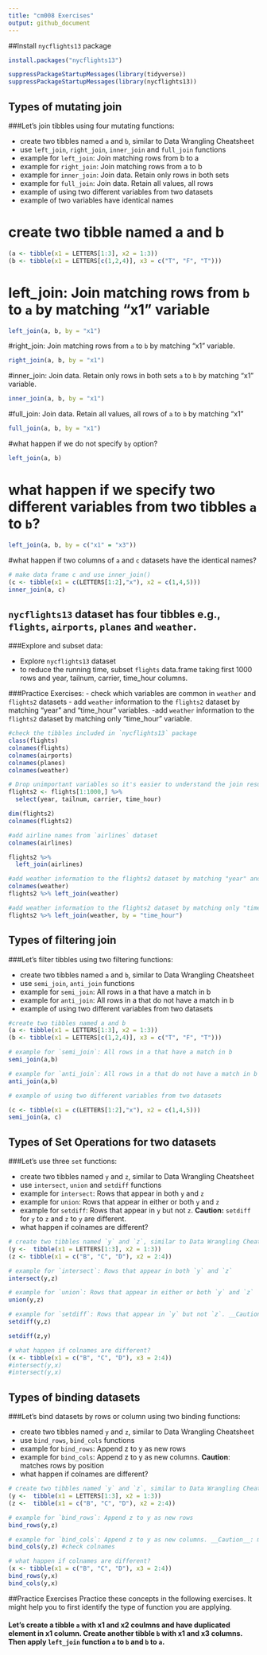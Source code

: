 ```yaml
---
title: "cm008 Exercises"
output: github_document
---
```


##Install `nycflights13` package

```r
install.packages("nycflights13")
```

```r
suppressPackageStartupMessages(library(tidyverse))
suppressPackageStartupMessages(library(nycflights13))
```

## Types of mutating join

###Let's join tibbles using four mutating functions:

- create two tibbles named `a` and `b`, similar to Data Wrangling Cheatsheet
- use `left_join`, `right_join`, `inner_join` and `full_join` functions
- example for `left_join`: Join matching rows from b to a
- example for `right_join`: Join matching rows from a to b
- example for `inner_join`: Join data. Retain only rows in both sets
- example for `full_join`: Join data. Retain all values, all rows
- example of using two different variables from two datasets
- example of two variables have identical names 

# create two tibble named a and b

```r
(a <- tibble(x1 = LETTERS[1:3], x2 = 1:3))
(b <- tibble(x1 = LETTERS[c(1,2,4)], x3 = c("T", "F", "T")))
```

# left_join: Join matching rows from `b` to `a` by matching "x1" variable

```r
left_join(a, b, by = "x1")
```

#right_join: Join matching rows from `a` to `b` by matching "x1" variable.

```r
right_join(a, b, by = "x1")
```

#inner_join: Join data. Retain only rows in both sets `a` to `b` by matching "x1" variable.

```r
inner_join(a, b, by = "x1")
```

#full_join: Join data. Retain all values, all rows of `a` to `b` by matching "x1"

```r
full_join(a, b, by = "x1")
```

#what happen if we do not specify `by` option?

```r
left_join(a, b)
```

# what happen if we specify two different variables from two tibbles `a` to `b`?

```r
left_join(a, b, by = c("x1" = "x3"))
```

#what happen if two columns of `a` and `c` datasets have the identical names?

```r
# make data frame c and use inner_join()
(c <- tibble(x1 = c(LETTERS[1:2],"x"), x2 = c(1,4,5)))
inner_join(a, c)
```

## `nycflights13` dataset has four tibbles e.g., `flights`, `airports`, `planes` and `weather`.

###Explore and subset data:

- Explore `nycflights13` dataset
- to reduce the running time, subset `flights` data.frame taking first 1000 rows and year, tailnum, carrier, time_hour columns.

###Practice Exercises:
- check which variables are common in `weather` and `flights2` datasets
- add `weather` information to the `flights2` dataset by matching "year" and "time_hour" variables.
-add `weather` information to the `flights2` dataset by matching only "time_hour" variable.

```r
#check the tibbles included in `nycflights13` package
class(flights)
colnames(flights)
colnames(airports)
colnames(planes)
colnames(weather)

# Drop unimportant variables so it's easier to understand the join results. Also take first 1000 rows to run it faster.
flights2 <- flights[1:1000,] %>% 
  select(year, tailnum, carrier, time_hour)

dim(flights2)
colnames(flights2)

#add airline names from `airlines` dataset 
colnames(airlines)

flights2 %>% 
  left_join(airlines) 

#add weather information to the flights2 dataset by matching "year" and "time_hour" variables.
colnames(weather)
flights2 %>% left_join(weather)

#add weather information to the flights2 dataset by matching only "time_hour" variable.
flights2 %>% left_join(weather, by = "time_hour")
```

## Types of filtering join

###Let's filter tibbles using two filtering functions:

- create two tibbles named `a` and `b`, similar to Data Wrangling Cheatsheet
- use `semi_join`, `anti_join` functions
- example for `semi_join`: All rows in a that have a match in b
- example for `anti_join`: All rows in a that do not have a match in b
- example of using two different variables from two datasets


```r
#create two tibbles named a and b
(a <- tibble(x1 = LETTERS[1:3], x2 = 1:3))
(b <- tibble(x1 = LETTERS[c(1,2,4)], x3 = c("T", "F", "T")))

# example for `semi_join`: All rows in a that have a match in b
semi_join(a,b)

# example for `anti_join`: All rows in a that do not have a match in b
anti_join(a,b)

# example of using two different variables from two datasets

(c <- tibble(x1 = c(LETTERS[1:2],"x"), x2 = c(1,4,5)))
semi_join(a, c)
```

## Types of Set Operations for two datasets

###Let's use three `set` functions:

- create two tibbles named `y` and `z`, similar to Data Wrangling Cheatsheet
- use `intersect`, `union` and `setdiff` functions
- example for `intersect`: Rows that appear in both `y` and `z`
- example for `union`: Rows that appear in either or both `y` and `z`
- example for `setdiff`: Rows that appear in `y` but not `z`. __Caution:__ `setdiff` for `y` to `z` and `z` to `y` are different.
- what happen if colnames are different? 

```r
# create two tibbles named `y` and `z`, similar to Data Wrangling Cheatsheet
(y <-  tibble(x1 = LETTERS[1:3], x2 = 1:3))
(z <- tibble(x1 = c("B", "C", "D"), x2 = 2:4))

# example for `intersect`: Rows that appear in both `y` and `z`
intersect(y,z)

# example for `union`: Rows that appear in either or both `y` and `z`
union(y,z)

# example for `setdiff`: Rows that appear in `y` but not `z`. __Caution:__ `setdiff` for `y` to `z` and `z` to `y` are different.
setdiff(y,z)

setdiff(z,y)

# what happen if colnames are different? 
(x <- tibble(x1 = c("B", "C", "D"), x3 = 2:4))
#intersect(y,x)
#intersect(y,x)
```

## Types of binding datasets

###Let's bind datasets by rows or column using two binding functions:

- create two tibbles named `y` and `z`, similar to Data Wrangling Cheatsheet
- use `bind_rows`, `bind_cols` functions
- example for `bind_rows`: Append z to y as new rows
- example for `bind_cols`: Append z to y as new columns. __Caution__: matches rows by position
- what happen if colnames are different? 

```r
# create two tibbles named `y` and `z`, similar to Data Wrangling Cheatsheet
(y <-  tibble(x1 = LETTERS[1:3], x2 = 1:3))
(z <-  tibble(x1 = c("B", "C", "D"), x2 = 2:4))

# example for `bind_rows`: Append z to y as new rows
bind_rows(y,z)

# example for `bind_cols`: Append z to y as new columns. __Caution__: matches rows by position
bind_cols(y,z) #check colnames

# what happen if colnames are different? 
(x <- tibble(x1 = c("B", "C", "D"), x3 = 2:4))
bind_rows(y,x)
bind_cols(y,x)
```


##Practice Exercises
Practice these concepts in the following exercises. It might help you to first identify the type of function you are applying.

#### Let's create a tibble `a` with x1 and x2 coulmns and have duplicated element in x1 column. Create another tibble `b` with x1 and x3 columns. Then apply `left_join` function `a` to `b` and `b` to `a`. 


